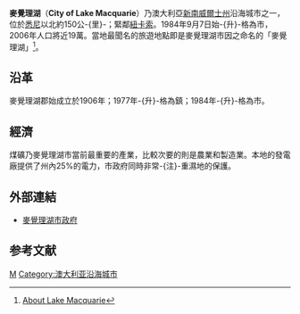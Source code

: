 {{noteTA
|G1=地名
|1=zh:纽卡斯尔; zh-hans:纽卡斯尔; zh-tw:紐卡索; zh-hk:紐卡素;
|2=zh:新南威尔士; zh-hans:新南威尔士; zh-tw:新南威爾斯; zh-hk:新南威爾士;
}}
{{Infobox Australian Place | type = lga
| name     = 麥覺理湖市
| state    = nsw
| image             = Lake Macquarie (Swansea - Pulbah).jpg
| image2            = Lake macquarie LGA NSW.png
| coordinates       = {{Coord|33|02|S|151|38|E|type:city_region:AU-NSW|display=inline,title}}
| pop               = 204156
| pop_year          = 2015
| pop_footnotes     = <ref name="3218.0">{{cite web|url=http://www.abs.gov.au/AUSSTATS/abs@.nsf/DetailsPage/3218.02014-15?OpenDocument|title=3218.0 – Regional Population Growth, Australia, 2014–15|publisher=[[Australian_Bureau_of_Statistics|Australian Bureau of Statistics]]|accessdate=29 September 2016|archive-date=2016-04-05|archive-url=https://web.archive.org/web/20160405014317/http://www.abs.gov.au/AUSSTATS/abs@.nsf/DetailsPage/3218.02014-15?OpenDocument|dead-url=no}}</ref>
| poprank           = 21st
| density           = 315
| area     = 648
| est      = 
| seat     = [[Speers_Point,_New_South_Wales|史比爾斯角]]
| mayor    = 
| region   = [[獵人谷|獵人谷]] 
| url      = http://www.lakemac.com.au/
| stategov = [[Electoral_district_of_Lake_Macquarie|麥覺理湖]]、[[Electoral_district_of_Swansea|天鵝海]]、[[Electoral_district_of_Charlestown|查爾斯城]]、[[Electoral_district_of_Wyong|懷昂]]
| fedgov   = [[蘇特蘭_(澳大利亞國會選區)|雪德蘭]]、[[查爾頓_(澳大利亞國會選區)|查爾頓]]
| near-nw  = [[City_of_Maitland|梅特蘭]]
| near-n   = [[City_of_Newcastle|紐卡索]]
| near-ne  = [[City_of_Newcastle|紐卡索]]
| near-w   = [[City_of_Cessnock|塞斯諾克]]
| near-e   = [[塔斯曼海|塔斯曼海]]
| near-sw  = [[City_of_Cessnock|塞斯諾克]]
| near-s   = [[Wyong_Shire_Council|懷昂]]
| near-se  = [[塔斯曼海|塔斯曼海]]
}}

'''麥覺理湖'''（'''City of Lake Macquarie'''）乃澳大利亞[[新南威爾士州|新南威爾士州]]沿海城市之一，位於[[悉尼|悉尼]]以北約150公-{里}-；緊鄰[[紐卡斯爾_(新南威爾士州)|紐卡索]]。1984年9月7日始-{升}-格為市，2006年人口將近19萬。當地最聞名的旅遊地點即是麥覺理湖市因之命名的「麥覺理湖」<ref>[http://www.lakemac.com.au/page.aspx?pid=99&vid=1 About Lake Macquarie]</ref>。

== 沿革 ==
麥覺理湖郡始成立於1906年；1977年-{升}-格為鎮；1984年-{升}-格為市。

== 經濟 ==
煤礦乃麥覺理湖市當前最重要的產業，比較次要的則是農業和製造業。本地的發電廠提供了州內25%的電力，市政府同時非常-{注}-重濕地的保護。

== 外部連結 ==
*[http://www.lakemac.com.au/ 麥覺理湖市政府]

== 参考文献 ==
{{reflist}}

{{oceania-geo-stub}}

[[Category:新南威尔士州城市|M]]
[[Category:澳大利亚沿海城市|Category:澳大利亚沿海城市]]
